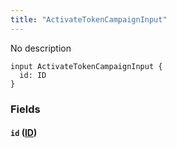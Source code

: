 ```yaml
---
title: "ActivateTokenCampaignInput"
---
```


No description

```
input ActivateTokenCampaignInput {
  id: ID
}

```

### Fields[](#fields "Direct link to heading")

#### `id` ([ID](/developer/graphql-api/references/scalars/id))[](#id-id "Direct link to heading")